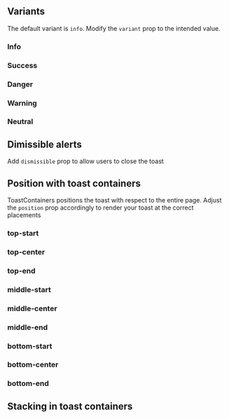 ##  Variants

The default variant is `info`. Modify the `variant` prop to the intended value.

### Info

<Canvas of={ToastStories.InfoVariant}>
  <Story of={ToastStories.InfoVariant} />
</Canvas>

### Success

<Canvas of={ToastStories.SuccessVariant}>
  <Story of={ToastStories.SuccessVariant} />
</Canvas>

### Danger

<Canvas of={ToastStories.DangerVariant}>
  <Story of={ToastStories.DangerVariant} />
</Canvas>

### Warning

<Canvas of={ToastStories.WarningVariant}>
  <Story of={ToastStories.WarningVariant} />
</Canvas>

### Neutral

<Canvas of={ToastStories.NeutralVariant}>
  <Story of={ToastStories.NeutralVariant} />
</Canvas>


## Dimissible alerts

Add `dismissible` prop to allow users to close the toast 

<Canvas of={ToastStories.Dismissible}>
  <Story of={ToastStories.Dismissible} />
</Canvas>

## Position with toast containers

ToastContainers positions the toast with respect to the entire page. Adjust the `position` prop accordingly to render your toast at the correct placements


### top-start

<Canvas of={ToastStories.TopStart}>
  <Story of={ToastStories.TopStart} />
</Canvas>

### top-center

<Canvas of={ToastStories.TopCenter}>
  <Story of={ToastStories.TopCenter} />
</Canvas>

### top-end

<Canvas of={ToastStories.TopEnd}>
  <Story of={ToastStories.TopEnd} />
</Canvas>

### middle-start

<Canvas of={ToastStories.MiddleStart}>
  <Story of={ToastStories.MiddleStart} />
</Canvas>

### middle-center

<Canvas of={ToastStories.MiddleCenter}>
  <Story of={ToastStories.MiddleCenter} />
</Canvas>

### middle-end

<Canvas of={ToastStories.MiddleEnd}>
  <Story of={ToastStories.MiddleEnd} />
</Canvas>

### bottom-start

<Canvas of={ToastStories.BottomStart}>
  <Story of={ToastStories.BottomStart} />
</Canvas>

### bottom-center

<Canvas of={ToastStories.BottomCenter}>
  <Story of={ToastStories.BottomCenter} />
</Canvas>

### bottom-end

<Canvas of={ToastStories.BottomEnd}>
  <Story of={ToastStories.BottomEnd} />
</Canvas>

## Stacking in toast containers

<Canvas of={ToastStories.Stacking}>
  <Story of={ToastStories.Stacking} />
</Canvas>